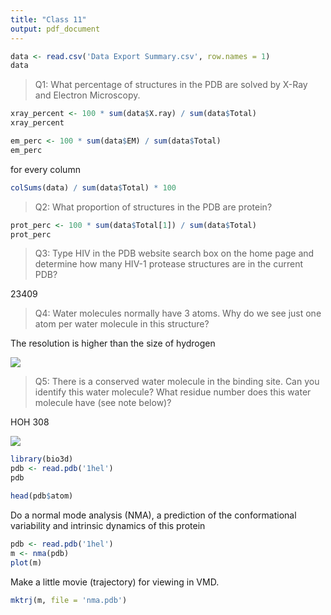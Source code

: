 ```yaml
---
title: "Class 11"
output: pdf_document
---
```


```r
data <- read.csv('Data Export Summary.csv', row.names = 1)
data
```

> Q1: What percentage of structures in the PDB are solved by X-Ray and Electron Microscopy.

```r
xray_percent <- 100 * sum(data$X.ray) / sum(data$Total)
xray_percent
```
```r
em_perc <- 100 * sum(data$EM) / sum(data$Total)
em_perc
```
for every column

```r
colSums(data) / sum(data$Total) * 100
```

> Q2: What proportion of structures in the PDB are protein?

```r
prot_perc <- 100 * sum(data$Total[1]) / sum(data$Total)
prot_perc
```

> Q3: Type HIV in the PDB website search box on the home page and determine how many HIV-1 protease structures are in the current PDB?

23409

> Q4: Water molecules normally have 3 atoms. Why do we see just one atom per water molecule in this structure?

The resolution is higher than the size of hydrogen

![](1hsg.png)



> Q5: There is a conserved water molecule in the binding site. Can you identify this water molecule? What residue number does this water molecule have (see note below)?

HOH 308

![](1hsg2.png)
```r
library(bio3d)
pdb <- read.pdb('1hel')
pdb
```

```r
head(pdb$atom)
```

Do a normal mode analysis (NMA), a prediction of the conformational variability and intrinsic dynamics of this protein
```r
pdb <- read.pdb('1hel')
m <- nma(pdb)
plot(m)
```

Make a little movie (trajectory) for viewing in VMD. 
```r
mktrj(m, file = 'nma.pdb')
```

